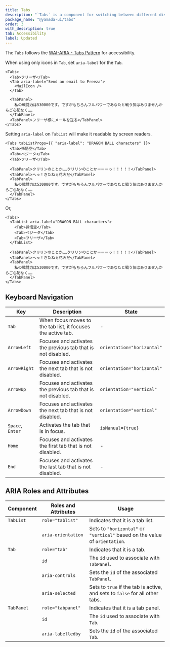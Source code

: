 ```yaml
---
title: Tabs
description: "`Tabs` is a component for switching between different display areas."
package_name: "@yamada-ui/tabs"
order: 3
with_description: true
tab: Accessibility
label: Updated
---
```


The `Tabs` follows the [WAI-ARIA - Tabs Pattern](https://www.w3.org/WAI/ARIA/apg/patterns/tabs) for accessibility.

When using only icons in `Tab`, set `aria-label` for the `Tab`.

```tsx live=false
<Tabs>
  <Tab>フリーザ</Tab>
  <Tab aria-label="Send an email to Freeza">
    <MailIcon />
  </Tab>

  <TabPanel>
    私の戦闘力は530000です。ですがもちろんフルパワーであなたと戦う気はありませんからご心配なく……
  </TabPanel>
  <TabPanel>フリーザ様にメールを送る</TabPanel>
</Tabs>
```

Setting `aria-label` on `TabList` will make it readable by screen readers.

```tsx live=false
<Tabs tabListProps={{ "aria-label": "DRAGON BALL characters" }}>
  <Tab>孫悟空</Tab>
  <Tab>ベジータ</Tab>
  <Tab>フリーザ</Tab>

  <TabPanel>クリリンのことか……クリリンのことかーーーっ！！！！！</TabPanel>
  <TabPanel>へっ！きたねぇ花火だ</TabPanel>
  <TabPanel>
    私の戦闘力は530000です。ですがもちろんフルパワーであなたと戦う気はありませんからご心配なく……
  </TabPanel>
</Tabs>
```

Or,

```tsx live=false
<Tabs>
  <TabList aria-label="DRAGON BALL characters">
    <Tab>孫悟空</Tab>
    <Tab>ベジータ</Tab>
    <Tab>フリーザ</Tab>
  </TabList>

  <TabPanel>クリリンのことか……クリリンのことかーーーっ！！！！！</TabPanel>
  <TabPanel>へっ！きたねぇ花火だ</TabPanel>
  <TabPanel>
    私の戦闘力は530000です。ですがもちろんフルパワーであなたと戦う気はありませんからご心配なく……
  </TabPanel>
</Tabs>
```

## Keyboard Navigation

| Key              | Description                                                  | State                      |
| ---------------- | ------------------------------------------------------------ | -------------------------- |
| `Tab`            | When focus moves to the tab list, it focuses the active tab. | -                          |
| `ArrowLeft`      | Focuses and activates the previous tab that is not disabled. | `orientation="horizontal"` |
| `ArrowRight`     | Focuses and activates the next tab that is not disabled.     | `orientation="horizontal"` |
| `ArrowUp`        | Focuses and activates the previous tab that is not disabled. | `orientation="vertical"`   |
| `ArrowDown`      | Focuses and activates the next tab that is not disabled.     | `orientation="vertical"`   |
| `Space`, `Enter` | Activates the tab that is in focus.                          | `isManual={true}`          |
| `Home`           | Focuses and activates the first tab that is not disabled.    | -                          |
| `End`            | Focuses and activates the last tab that is not disabled.     | -                          |

## ARIA Roles and Attributes

| Component  | Roles and Attributes | Usage                                                                        |
| ---------- | -------------------- | ---------------------------------------------------------------------------- |
| `TabList`  | `role="tablist"`     | Indicates that it is a tab list.                                             |
|            | `aria-orientation`   | Sets to `"horizontal"` or `"vertical"` based on the value of `orientation`.  |
| `Tab`      | `role="tab"`         | Indicates that it is a tab.                                                  |
|            | `id`                 | The `id` used to associate with `TabPanel`.                                  |
|            | `aria-controls`      | Sets the `id` of the associated `TabPanel`.                                  |
|            | `aria-selected`      | Sets to `true` if the tab is active, and sets to `false` for all other tabs. |
| `TabPanel` | `role="tabpanel"`    | Indicates that it is a tab panel.                                            |
|            | `id`                 | The `id` used to associate with `Tab`.                                       |
|            | `aria-labelledby`    | Sets the `id` of the associated `Tab`.                                       |
